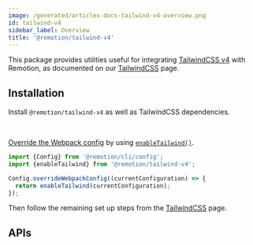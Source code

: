 ```yaml
---
image: /generated/articles-docs-tailwind-v4-overview.png
id: tailwind-v4
sidebar_label: Overview
title: '@remotion/tailwind-v4'
---
```



This package provides utilities useful for integrating [TailwindCSS v4](https://tailwindcss.com/) with Remotion, as documented on our [TailwindCSS](/docs/tailwind) page.

## Installation

Install `@remotion/tailwind-v4` as well as TailwindCSS dependencies.

<Installation pkg="@remotion/tailwind-v4" />

<br />

[Override the Webpack config](/docs/webpack) by using [`enableTailwind()`](/docs/tailwind/enable-tailwind).

```ts twoslash title="remotion.config.ts"
import {Config} from '@remotion/cli/config';
import {enableTailwind} from '@remotion/tailwind-v4';

Config.overrideWebpackConfig((currentConfiguration) => {
  return enableTailwind(currentConfiguration);
});
```

Then follow the remaining set up steps from the [TailwindCSS](/docs/tailwind) page.

## APIs

<TableOfContents />
